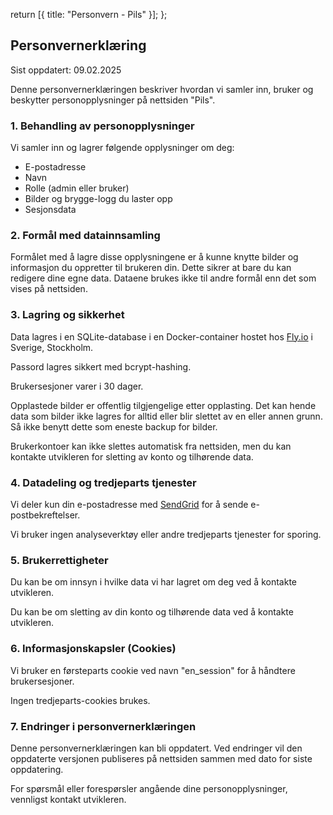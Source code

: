   return [{ title: "Personvern - Pils" }];
};

## Personvernerklæring

Sist oppdatert: 09.02.2025

Denne personvernerklæringen beskriver hvordan vi samler inn, bruker og beskytter personopplysninger på nettsiden "Pils".

### 1. Behandling av personopplysninger

Vi samler inn og lagrer følgende opplysninger om deg:

- E-postadresse
- Navn
- Rolle (admin eller bruker)
- Bilder og brygge-logg du laster opp
- Sesjonsdata

### 2. Formål med datainnsamling

Formålet med å lagre disse opplysningene er å kunne knytte bilder og informasjon du oppretter til brukeren din.
Dette sikrer at bare du kan redigere dine egne data. Dataene brukes ikke til andre formål enn det som vises på nettsiden.

### 3. Lagring og sikkerhet

Data lagres i en SQLite-database i en Docker-container hostet hos [Fly.io][fly] i Sverige, Stockholm.

Passord lagres sikkert med bcrypt-hashing.

Brukersesjoner varer i 30 dager.

Opplastede bilder er offentlig tilgjengelige etter opplasting.
Det kan hende data som bilder ikke lagres for alltid eller blir slettet av en eller annen grunn.
Så ikke benytt dette som eneste backup for bilder.

Brukerkontoer kan ikke slettes automatisk fra nettsiden, men du kan kontakte utvikleren for sletting av konto og tilhørende data.

### 4. Datadeling og tredjeparts tjenester

Vi deler kun din e-postadresse med [SendGrid][sendgrid] for å sende e-postbekreftelser.

Vi bruker ingen analyseverktøy eller andre tredjeparts tjenester for sporing.

### 5. Brukerrettigheter

Du kan be om innsyn i hvilke data vi har lagret om deg ved å kontakte utvikleren.

Du kan be om sletting av din konto og tilhørende data ved å kontakte utvikleren.

### 6. Informasjonskapsler (Cookies)

Vi bruker en førsteparts cookie ved navn "en_session" for å håndtere brukersesjoner.

Ingen tredjeparts-cookies brukes.

### 7. Endringer i personvernerklæringen

Denne personvernerklæringen kan bli oppdatert. Ved endringer vil den oppdaterte versjonen publiseres på nettsiden sammen med dato for siste oppdatering.

For spørsmål eller forespørsler angående dine personopplysninger, vennligst kontakt utvikleren.

[fly]: https://fly.io
[sendgrid]: https://sendgrid.com
